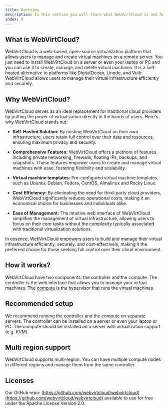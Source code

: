 ```yaml
---
title: Overview
description: In this section you will learn what WebVirtCloud is and how it's fits for your needs.
index: 0
---
```


## What is WebVirtCloud?

WebVirtCloud is a web-based, open-source virtualization platform that allows users to manage and create virtual machines on a remote server. You just need to install WebVirtCloud on a server or even your laptop or PC and you can use it to create, manage, and delete virtual machines. It is a self-hosted alternative to platforms like DigitalOcean, Linode, and Vultr. WebVirtCloud allows users to manage their virtual infrastructure efficiently and securely.

## Why WebVirtCloud?

WebVirtCloud serves as an ideal replacement for traditional cloud providers by putting the power of virtualization directly in the hands of users. Here's why WebVirtCloud stands out:

- **Self-Hosted Solution:** By hosting WebVirtCloud on their own infrastructure, users retain full control over their data and resources, ensuring maximum privacy and security.

- **Comprehensive Features:** WebVirtCloud offers a plethora of features, including private networking, firewalls, floating IPs, backups, and snapshots. These features empower users to create and manage virtual machines with ease, fostering flexibility and scalability.

- **Virtual machine templates:** Pre-configured virtual machine templates, such as Ubuntu, Debian, Fedora, CentOS, Almalinux and Rocky Linux.

- **Cost Efficiency:** By eliminating the need for third-party cloud providers, WebVirtCloud significantly reduces operational costs, making it an economical choice for businesses and individuals alike.

- **Ease of Management:** The intuitive web interface of WebVirtCloud simplifies the management of virtual infrastructure, allowing users to focus on their core tasks without the complexity typically associated with traditional virtualization solutions.

In essence, WebVirtCloud empowers users to build and manage their virtual infrastructure efficiently, securely, and cost-effectively, making it the preferred choice for those seeking full control over their cloud environment.

## How it works?

WebVirtCloud have two components: the controller and the compute. The controller is the web interface that allows you to manage your virtual machines. The [compute](https://github.com/webvirtcloud/webvirtcompute) is the hypervisor that runs the virtual machines.

## Recommended setup

We recommend running the controller and the compute on separate servers. The controller can be installed on a server or even your laptop or PC. The compute should be installed on a server with virtualization support (e.g. KVM).

## Multi region support

WebVirtCloud supports multi-region. You can have multiple compute nodes in different regions and manage them from the same controller.

## Licenses

Our GitHub repo: [https://github.com/webvirtcloud/webvirtcloud](https://github.com/webvirtcloud/webvirtcloud) available to use for free under the Apache License Version 2.0.
